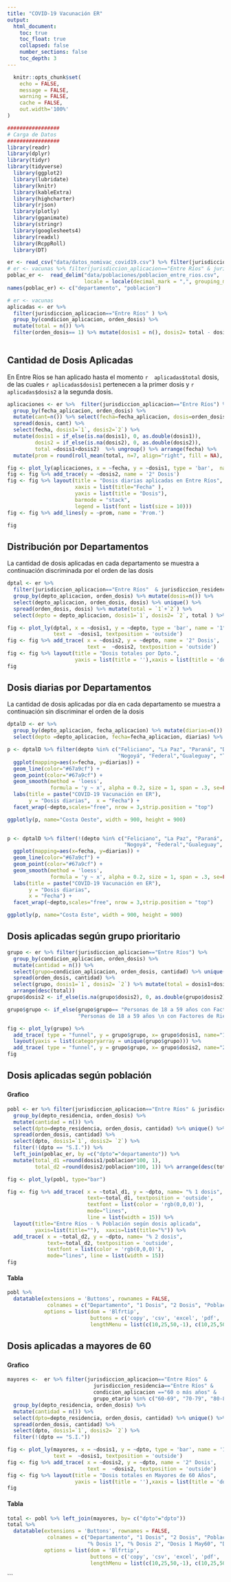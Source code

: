 ```yaml
---
title: "COVID-19 Vacunación ER"
output:
  html_document:
    toc: true
    toc_float: true
    collapsed: false
    number_sections: false
    toc_depth: 3
---
```



```r
  knitr::opts_chunk$set(
	echo = FALSE,
	message = FALSE,
	warning = FALSE,
	cache = FALSE,
	out.width='100%'
)
```

```r

#################
# Carga de Datos
#################
library(readr)
library(dplyr)
library(tidyr)
library(tidyverse)
  library(ggplot2)
  library(lubridate)
  library(knitr)
  library(kableExtra)
  library(highcharter)
  library(rjson)
  library(plotly)
  library(gganimate)
  library(stringr)
  library(googlesheets4)
  library(readxl)
  library(RcppRoll)
  library(DT)

er <- read_csv("data/datos_nomivac_covid19.csv") %>% filter(jurisdiccion_aplicacion=="Entre Ríos" & jurisdiccion_residencia=="Entre Ríos")
# er <- vacunas %>% filter(jurisdiccion_aplicacion=="Entre Ríos" & jurisdiccion_residencia=="Entre Ríos")
poblac_er <-  read_delim("data/poblaciones/poblacion_entre_rios.csv",  ";", escape_double = FALSE,
                         locale = locale(decimal_mark = ",", grouping_mark = ".", encoding = "ISO-8859-1"), trim_ws = TRUE)
names(poblac_er) <- c("departamento", "poblacion")

```
```r
# er <- vacunas
aplicadas <- er %>% 
  filter(jurisdiccion_aplicacion=="Entre Ríos" ) %>% 
  group_by(condicion_aplicacion, orden_dosis) %>% 
  mutate(total = n()) %>% 
  filter(orden_dosis== 1) %>% mutate(dosis1 = n(), dosis2= total - dosis1) %>% select(total, dosis1, dosis2) %>% unique()
  
```




## Cantidad de Dosis Aplicadas
En Entre Ríos se han aplicado hasta el momento `r  aplicadas$total` dosis, de las cuales `r aplicadas$dosis1` pertenecen a la primer dosis y  `r aplicadas$dosis2` a la segunda dosis. 


```r
aplicaciones <- er %>%  filter(jurisdiccion_aplicacion=="Entre Ríos") %>%
  group_by(fecha_aplicacion, orden_dosis) %>% 
  mutate(cant=n()) %>% select(fecha=fecha_aplicacion, dosis=orden_dosis, cant) %>% unique() %>% 
  spread(dosis, cant) %>% 
  select(fecha, dosis1=`1`, dosis2=`2`) %>% 
  mutate(dosis1 = if_else(is.na(dosis1), 0, as.double(dosis1)),
         dosis2 = if_else(is.na(dosis2), 0, as.double(dosis2)),
         total =dosis1+dosis2)  %>% ungroup() %>% arrange(fecha) %>% 
  mutate(prom = round(roll_mean(total, n=7, align="right", fill = NA), 0)) 

fig <- plot_ly(aplicaciones, x = ~fecha, y = ~dosis1, type = 'bar',  name = '1° Dosis')
fig <- fig %>% add_trace(y = ~dosis2, name = '2° Dosis')
fig <- fig %>% layout(title = "Dosis diarias aplicadas en Entre Ríos", 
                      xaxis = list(title="Fecha" ), 
                      yaxis = list(title = "Dosis"), 
                      barmode = "stack",
                      legend = list(font = list(size = 10)))
fig <- fig %>% add_lines(y = ~prom, name = 'Prom.')

fig

```




## Distribución por Departamentos
La cantidad de dosis aplicadas en cada departamento se muestra a continuación discriminada por el orden de las dosis

```r

dptal <- er %>% 
  filter(jurisdiccion_aplicacion=="Entre Ríos"  & jurisdiccion_residencia=="Entre Ríos") %>%
  group_by(depto_aplicacion, orden_dosis) %>% mutate(dosis=n()) %>% 
  select(depto_aplicacion, orden_dosis, dosis) %>% unique() %>%
  spread(orden_dosis, dosis) %>% mutate(total = `1`+`2`) %>% 
  select(depto = depto_aplicacion, dosis1=`1`, dosis2= `2`, total ) %>% arrange(desc(depto))

fig <- plot_ly(dptal, x = ~dosis1, y = ~depto, type = 'bar', name = '1° Dosis', 
               text =  ~dosis1, textposition = 'outside')
fig <- fig %>% add_trace( x = ~dosis2, y = ~depto, name = '2° Dosis', 
                          text =  ~dosis2, textposition = 'outside')
fig <- fig %>% layout(title = "Dosis totales por Dpto.", 
                      yaxis = list(title = ''),xaxis = list(title = 'dosis'), barmode = 'group')
fig


```



## Dosis diarias por Departamentos
La cantidad de dosis aplicadas por día en cada departamento se muestra a continuación sin discriminar el orden de la dosis

```r

dptalD <- er %>% 
  group_by(depto_aplicacion, fecha_aplicacion) %>% mutate(diarias=n()) %>% 
  select(depto =depto_aplicacion, fecha=fecha_aplicacion, diarias) %>% unique() 

p <- dptalD %>% filter(depto %in% c("Feliciano", "La Paz", "Paraná", "Diamante", 
                                    "Nogoyá", "Federal","Gualeguay", "Tala","Victoria" )) %>% 
  ggplot(mapping=aes(x=fecha, y=diarias)) +
  geom_line(color="#67a9cf") +
  geom_point(color="#67a9cf") +
  geom_smooth(method = 'loess',
              formula = 'y ~ x', alpha = 0.2, size = 1, span = .3, se=FALSE, color="#ef8a62") + 
  labs(title = paste("COVID-19 Vacunación en ER"), 
       y = "Dosis diarias",  x = "Fecha") +
  facet_wrap(~depto,scales="free", nrow = 3,strip.position = "top")

ggplotly(p, name="Costa Oeste", width = 900, height = 900)
  

```


```r
p <- dptalD %>% filter(!(depto %in% c("Feliciano", "La Paz", "Paraná", "Diamante", 
                                      "Nogoyá", "Federal","Gualeguay", "Tala","Victoria" )) )%>% 
  ggplot(mapping=aes(x=fecha, y=diarias)) +
  geom_line(color="#67a9cf") +
  geom_point(color="#67a9cf") +
  geom_smooth(method = 'loess',
              formula = 'y ~ x', alpha = 0.2, size = 1, span = .3, se=FALSE, color="#ef8a62") + 
  labs(title = paste("COVID-19 Vacunación en ER"), 
       y = "Dosis diarias", 
       x = "Fecha") +
  facet_wrap(~depto,scales="free", nrow = 3,strip.position = "top") 

ggplotly(p, name="Costa Este", width = 900, height = 900)

```




## Dosis aplicadas según grupo prioritario

```r
grupo <- er %>% filter(jurisdiccion_aplicacion=="Entre Ríos") %>%
  group_by(condicion_aplicacion, orden_dosis) %>% 
  mutate(cantidad = n()) %>%
  select(grupo=condicion_aplicacion, orden_dosis, cantidad) %>% unique() %>% 
  spread(orden_dosis, cantidad) %>%
  select(grupo, dosis1=`1`, dosis2= `2`) %>% mutate(total = dosis1+dosis2) %>% 
  arrange(desc(total))
grupo$dosis2 <- if_else(is.na(grupo$dosis2), 0, as.double(grupo$dosis2))

grupo$grupo <- if_else(grupo$grupo== "Personas de 18 a 59 años con Factores de Riesgo",
                       "Personas de 18 a 59 años \n con Factores de Riesgo", grupo$grupo)

fig <- plot_ly(grupo) %>% 
  add_trace( type = "funnel", y = grupo$grupo, x= grupo$dosis1, name="1° Dosis") %>%
  layout(yaxis = list(categoryarray = unique(grupo$grupo))) %>% 
  add_trace( type = "funnel", y = grupo$grupo, x= grupo$dosis2, name="2° Dosis")
fig

```





## Dosis aplicadas según población


###  {.tabset  .tabset-fade .tabset-pills}
#### Grafico
```r
pobl <- er %>% filter(jurisdiccion_aplicacion=="Entre Ríos" & jurisdiccion_residencia=="Entre Ríos") %>%
  group_by(depto_residencia, orden_dosis) %>% 
  mutate(cantidad = n()) %>%
  select(dpto=depto_residencia, orden_dosis, cantidad) %>% unique() %>% 
  spread(orden_dosis, cantidad) %>%
  select(dpto, dosis1=`1`, dosis2= `2`) %>% 
  filter(!(dpto == "S.I.")) %>% 
  left_join(poblac_er, by =c("dpto"="departamento")) %>% 
  mutate(total_d1 =round(dosis1/poblacion*100, 1),
         total_d2 =round(dosis2/poblacion*100, 1)) %>% arrange(desc(total_d1))

fig <- plot_ly(pobl, type="bar") 

fig <- fig %>% add_trace( x = ~total_d1, y = ~dpto, name= "% 1 dosis",
                          text=~total_d1, textposition = 'outside',
                          textfont = list(color = 'rgb(0,0,0)'), 
                          mode="lines",
                          line = list(width = 15)) %>% 
  layout(title="Entre Ríos - % Población según dosis aplicada", 
         yaxis=list(title=""),  xaxis=list(title="%")) %>% 
  add_trace( x = ~total_d2, y = ~dpto, name= "% 2 dosis",
             text=~total_d2, textposition = 'outside',
             textfont = list(color = 'rgb(0,0,0)'), 
             mode="lines", line = list(width = 15)) 
fig


```


#### Tabla

```r
pobl %>%
  datatable(extensions = 'Buttons', rownames = FALSE,
             colnames = c("Departamento", "1 Dosis", "2 Dosis", "Poblacion","% 1° Dosis", "% 2° Dosis"),
            options = list(dom = 'Blfrtip',
                           buttons = c('copy', 'csv', 'excel', 'pdf', 'print'),
                           lengthMenu = list(c(10,25,50,-1), c(10,25,50,"All"))))
```



## Dosis aplicadas a mayores de 60

###  {.tabset  .tabset-fade .tabset-pills}
#### Grafico
```r
mayores <-  er %>% filter(jurisdiccion_aplicacion=="Entre Ríos" & 
                            jurisdiccion_residencia=="Entre Ríos" &
                            condicion_aplicacion =="60 o más años" & 
                            grupo_etario %in% c("60-69", "70-79", "80-89","90-99",">=100")) %>%
  group_by(depto_residencia, orden_dosis) %>% 
  mutate(cantidad = n()) %>%
  select(dpto=depto_residencia, orden_dosis, cantidad) %>% unique() %>% 
  spread(orden_dosis, cantidad) %>%
  select(dpto, dosis1=`1`, dosis2= `2`) %>% 
  filter(!(dpto == "S.I."))

fig <- plot_ly(mayores, x = ~dosis1, y = ~dpto, type = 'bar', name = '1° Dosis', 
               text =  ~dosis1, textposition = 'outside') 
fig <- fig %>% add_trace( x = ~dosis2, y = ~dpto, name = '2° Dosis', 
                          text =  ~dosis2, textposition = 'outside') 
fig <- fig %>% layout(title = "Dosis totales en Mayores de 60 Años", 
                      yaxis = list(title = ''),xaxis = list(title = 'dosis'), barmode = 'group')
fig 


```


#### Tabla
```r
total <- pobl %>% left_join(mayores, by= c("dpto"="dpto"))
total %>%
  datatable(extensions = 'Buttons', rownames = FALSE,
             colnames = c("Departamento", "1 Dosis", "2 Dosis", "Poblacion",
                          "% Dosis 1", "% Dosis 2", "Dosis 1 May60", "Dosis 2 May60"),
            options = list(dom = 'Blfrtip',
                           buttons = c('copy', 'csv', 'excel', 'pdf', 'print'),
                           lengthMenu = list(c(10,25,50,-1), c(10,25,50,"All"))))
```
```

